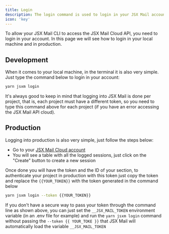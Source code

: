 ```yaml
---
title: Login
description: The login command is used to login in your JSX Mail account.
icon: 'key'
---
```


To allow your JSX Mail CLI to access the JSX Mail Cloud API, you need to login in your account. In this page we will see how to login in your local machine and in production.

## Development

When it comes to your local machine, in the terminal it is also very simple. Just type the command below to login in your account:

```sh
yarn jsxm login
```

It's always good to keep in mind that logging into JSX Mail is done per project, that is, each project must have a different token, so you need to type this command above for each project (if you have an error accessing the JSX Mail API cloud).

## Production

Logging into production is also very simple, just follow the steps below:

- Go to your [JSX Mail Cloud account](https://cloud.jsxmail.org/app/account)
- You will see a table with all the logged sessions, just click on the "Create" button to create a new session

Once done you will have the token and the ID of your section, to authenticate your project in production with this token just copy the token and replace the `{{YOUR_TOKEN}}` with the token generated in the command below

```sh
yarn jsxm login --token {{YOUR_TOKEN}}
```

If you don't have a secure way to pass your token through the command line as
shown above, you can just set the `__JSX_MAIL_TOKEN` environment variable (in
an .env file for example) and run the `yarn jsxm login` command without
passing the `--token {{ YOUR_TOKE }}` that JSX Mail will automatically load
the variable `__JSX_MAIL_TOKEN`
